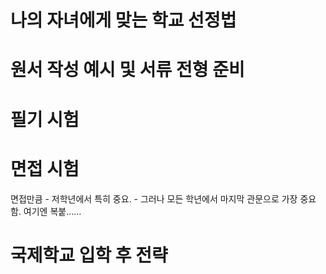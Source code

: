# 나의 자녀에게 맞는 학교 선정법 {#selection}

# 원서 작성 예시 및 서류 전형 준비 {#apply}

# 필기 시험 {#writing}

# 면접 시험 {#interview}
면접만큼 
- 저학년에서 특히 중요. 
- 그러나 모든 학년에서 마지막 관문으로 가장 중요함. 
여기엔 복붙......

# 국제학교 입학 후 전략 {#strategy}

